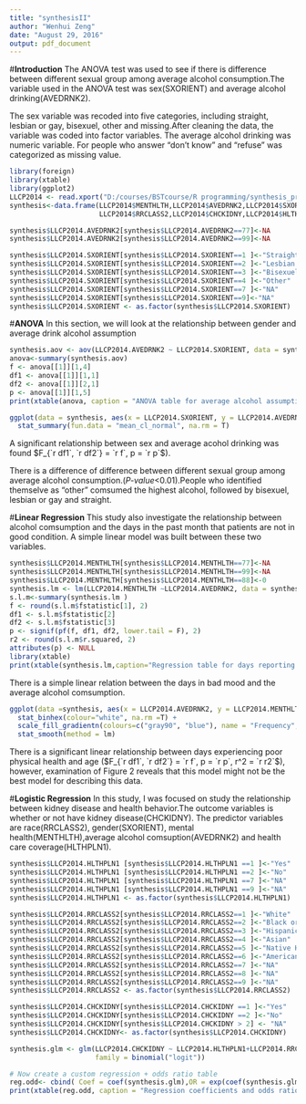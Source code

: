 ---
title: "synthesisII"
author: "Wenhui Zeng"
date: "August 29, 2016"
output: pdf_document
---

#**Introduction**
The ANOVA test was used to see if there is difference between different sexual group among average alcohol consumption.The variable used in the ANOVA test was sex(SXORIENT) and average alcohol drinking(AVEDRNK2). 

The sex variable was recoded into five categories, including straight, lesbian or gay, bisexuel, other and missing.After cleaning the data, the variable was coded into factor variables. The average alcohol drinking was numeric variable. For people who answer "don't know" and "refuse" was categorized as missing value.  

```{r,echo=FALSE}
library(foreign)
library(xtable)
library(ggplot2)
LLCP2014 <- read.xport("D:/courses/BSTcourse/R programming/synthesis_project/LLCP2014XPT/LLCP2014.XPT")
synthesis<-data.frame(LLCP2014$MENTHLTH,LLCP2014$AVEDRNK2,LLCP2014$SXORIENT,
                      LLCP2014$RRCLASS2,LLCP2014$CHCKIDNY,LLCP2014$HLTHPLN1)

synthesis$LLCP2014.AVEDRNK2[synthesis$LLCP2014.AVEDRNK2==77]<-NA
synthesis$LLCP2014.AVEDRNK2[synthesis$LLCP2014.AVEDRNK2==99]<-NA

synthesis$LLCP2014.SXORIENT[synthesis$LLCP2014.SXORIENT==1 ]<-"Straight"
synthesis$LLCP2014.SXORIENT[synthesis$LLCP2014.SXORIENT==2 ]<-"Lesbian or gay"
synthesis$LLCP2014.SXORIENT[synthesis$LLCP2014.SXORIENT==3 ]<-"Bisexuel"
synthesis$LLCP2014.SXORIENT[synthesis$LLCP2014.SXORIENT==4 ]<-"Other"
synthesis$LLCP2014.SXORIENT[synthesis$LLCP2014.SXORIENT==7 ]<-"NA"
synthesis$LLCP2014.SXORIENT[synthesis$LLCP2014.SXORIENT==9]<-"NA"
synthesis$LLCP2014.SXORIENT <- as.factor(synthesis$LLCP2014.SXORIENT)
```


#**ANOVA**
In this section, we will look at the relationship between gender and average drink alcohol assumption
```{r,echo=FALSE,results='asis'}
synthesis.aov <- aov(LLCP2014.AVEDRNK2 ~ LLCP2014.SXORIENT, data = synthesis)
anova<-summary(synthesis.aov)
f <- anova[[1]][1,4]
df1 <- anova[[1]][1,1]
df2 <- anova[[1]][2,1]
p <- anova[[1]][1,5]
print(xtable(anova, caption = "ANOVA table for average alcohol assumption by sex."),comment=F, caption.placement = "top")
```

```{r echo=F, warning=F, message=F, fig.cap= "Average acholoho assumption by sex."}
ggplot(data = synthesis, aes(x = LLCP2014.SXORIENT, y = LLCP2014.AVEDRNK2)) + 
  stat_summary(fun.data = "mean_cl_normal", na.rm = T)
```

A significant relationship between sex and average acohol drinking was found $F_{`r df1`, `r df2`} = `r f`, p = `r p`$). 

There is a difference of difference between different sexual group among average alcohol consumption.(*P-value*<0.01).People who identified themselve as "other" comsumed the highest alcohol, followed by bisexuel, lesbian or gay and straight.

#**Linear Regression**
This study also investigate the relationship between alcohol comsumption and the days in the past month that patients are not in good condition. A simple linear model was built between these two variables.

```{r,echo=FALSE,results='asis'}
synthesis$LLCP2014.MENTHLTH[synthesis$LLCP2014.MENTHLTH==77]<-NA
synthesis$LLCP2014.MENTHLTH[synthesis$LLCP2014.MENTHLTH==99]<-NA
synthesis$LLCP2014.MENTHLTH[synthesis$LLCP2014.MENTHLTH==88]<-0
synthesis.lm <- lm(LLCP2014.MENTHLTH ~LLCP2014.AVEDRNK2, data = synthesis)
s.l.m<-summary(synthesis.lm )
f <- round(s.l.m$fstatistic[1], 2)
df1 <- s.l.m$fstatistic[2]
df2 <- s.l.m$fstatistic[3]
p <- signif(pf(f, df1, df2, lower.tail = F), 2)
r2 <- round(s.l.m$r.squared, 2)
attributes(p) <- NULL 
library(xtable)
print(xtable(synthesis.lm,caption="Regression table for days reporting mental health and average alcohol asumption" ), type = "latex", comment = FALSE,caption.placement = "top")
```

There is a simple linear relation between the days in bad mood and the average alcohol comsumption. 

```{r echo=F, warning=F, message=F, fig.cap="Days reporting poor physical health by age."}
ggplot(data =synthesis, aes(x = LLCP2014.AVEDRNK2, y = LLCP2014.MENTHLTH)) +
  stat_binhex(colour="white", na.rm =T) +
  scale_fill_gradientn(colours=c("gray90", "blue"), name = "Frequency", na.value=NA) +
  stat_smooth(method = lm)
```

There is a significant linear relationship between days experiencing poor physical health and age ($F_{`r df1`, `r df2`} = `r f`, p = `r p`, r^2 = `r r2`$), however, examination of Figure 2 reveals that this model might not be the best model for describing this data. 

#**Logistic Regression**
In this study, I was focused on study the relationship between kidney disease and health behavior.The outcome variables is whether or not have kidney disease(CHCKIDNY). The predictor variables are race(RRCLASS2), gender(SXORIENT), mental health(MENTHLTH),average alcohol comsuption(AVEDRNK2) and health care coverage(HLTHPLN1). 


```{r,echo=F, results='asis', warning=F, message=F}
synthesis$LLCP2014.HLTHPLN1 [synthesis$LLCP2014.HLTHPLN1 ==1 ]<-"Yes"
synthesis$LLCP2014.HLTHPLN1 [synthesis$LLCP2014.HLTHPLN1 ==2 ]<-"No"
synthesis$LLCP2014.HLTHPLN1 [synthesis$LLCP2014.HLTHPLN1 ==7 ]<-"NA"
synthesis$LLCP2014.HLTHPLN1 [synthesis$LLCP2014.HLTHPLN1 ==9 ]<-"NA"
synthesis$LLCP2014.HLTHPLN1 <- as.factor(synthesis$LLCP2014.HLTHPLN1)

synthesis$LLCP2014.RRCLASS2[synthesis$LLCP2014.RRCLASS2==1 ]<-"White"
synthesis$LLCP2014.RRCLASS2[synthesis$LLCP2014.RRCLASS2==2 ]<-"Black or African American"
synthesis$LLCP2014.RRCLASS2[synthesis$LLCP2014.RRCLASS2==3 ]<-"Hispanic or Latino"
synthesis$LLCP2014.RRCLASS2[synthesis$LLCP2014.RRCLASS2==4 ]<-"Asian"
synthesis$LLCP2014.RRCLASS2[synthesis$LLCP2014.RRCLASS2==5 ]<-"Native Hawaiian or Other Pacific Islander"
synthesis$LLCP2014.RRCLASS2[synthesis$LLCP2014.RRCLASS2==6 ]<-"American Indian or Alaska Native"
synthesis$LLCP2014.RRCLASS2[synthesis$LLCP2014.RRCLASS2==7 ]<-"NA"
synthesis$LLCP2014.RRCLASS2[synthesis$LLCP2014.RRCLASS2==8 ]<-"NA"
synthesis$LLCP2014.RRCLASS2[synthesis$LLCP2014.RRCLASS2==9 ]<-"NA"
synthesis$LLCP2014.RRCLASS2 <- as.factor(synthesis$LLCP2014.RRCLASS2)

synthesis$LLCP2014.CHCKIDNY[synthesis$LLCP2014.CHCKIDNY ==1 ]<-"Yes"
synthesis$LLCP2014.CHCKIDNY[synthesis$LLCP2014.CHCKIDNY ==2 ]<-"No"
synthesis$LLCP2014.CHCKIDNY[synthesis$LLCP2014.CHCKIDNY > 2] <- "NA"
synthesis$LLCP2014.CHCKIDNY<- as.factor(synthesis$LLCP2014.CHCKIDNY)

synthesis.glm <- glm(LLCP2014.CHCKIDNY ~ LLCP2014.HLTHPLN1+LLCP2014.RRCLASS2, data = synthesis,
                     family = binomial("logit"))

# Now create a custom regression + odds ratio table
reg.odd<- cbind( Coef = coef(synthesis.glm),OR = exp(coef(synthesis.glm)),exp(confint(synthesis.glm)))
print(xtable(reg.odd, caption = "Regression coefficients and odds ratios for kidney disease as a function of race and mental health ."), comment = F, caption.placement = "top")
```

